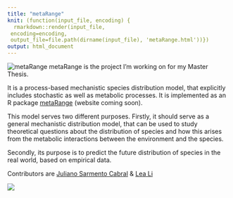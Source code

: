 ```yaml
---
title: "metaRange"
knit: (function(input_file, encoding) {
  rmarkdown::render(input_file,
 encoding=encoding,
 output_file=file.path(dirname(input_file), 'metaRange.html'))})
output: html_document
---
```



![metaRange](https://raw.githubusercontent.com/srfall/srfall.github.io/main/img/metaRange/logo.png)
metaRange is the project I'm working on for my Master Thesis. 



It is a process-based mechanistic species distribution model, that explicitly includes stochastic as well as metabolic processes.
It is implemented as an R package [metaRange](https://srfall.github.io/metaRange) (website coming soon).

This model serves two different purposes. Firstly, it should serve as a general mechanistic distribution model, that can be used to study theoretical questions about the distribution of species and how this arises from the metabolic interactions between the environment and the species.

Secondly, its purpose is to predict the future distribution of species in the real world, based on empirical data.

Contributors are [Juliano Sarmento Cabral](https://github.com/julianoscabral) & [Lea Li](https://github.com/li-lea)

![](https://raw.githubusercontent.com/srfall/srfall.github.io/main/img/metaRange/Test.png)